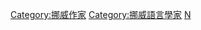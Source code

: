 {{Commons category|Translators from Norway}}

[[Category:挪威作家|Category:挪威作家]]
[[Category:挪威語言學家|Category:挪威語言學家]]
[[Category:各国翻译家|N]]